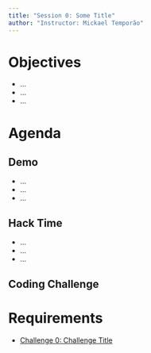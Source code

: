```yaml
---
title: "Session 0: Some Title"
author: "Instructor: Mickael Temporão"
---
```


# Objectives

- ...
- ...
- ...

# Agenda
## Demo
- ...
- ...
- ...

## Hack Time
- ...
- ...
- ...

## Coding Challenge

# Requirements
- [Challenge 0: Challenge Title](challenges.html#challenge-title)

